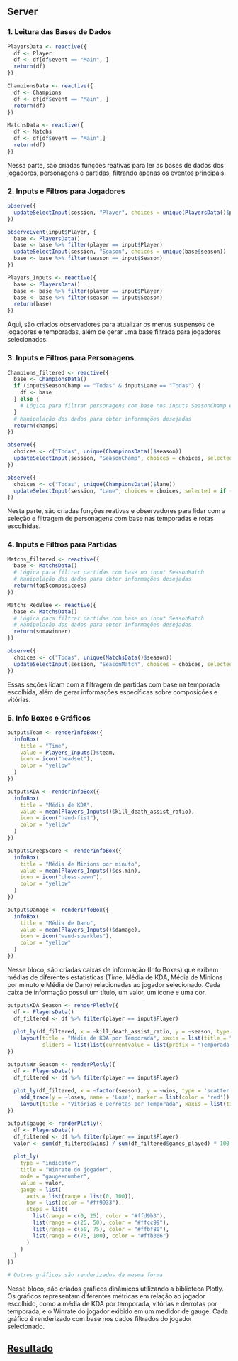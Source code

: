 ## Server

### 1. Leitura das Bases de Dados
```R
PlayersData <- reactive({
  df <- Player
  df <- df[df$event == "Main", ]
  return(df)
})

ChampionsData <- reactive({
  df <- Champions
  df <- df[df$event == "Main", ]
  return(df)
})

MatchsData <- reactive({
  df <- Matchs
  df <- df[df$event == "Main",]
  return(df)
})
```
Nessa parte, são criadas funções reativas para ler as bases de dados dos jogadores, personagens e partidas, filtrando apenas os eventos principais.

### 2. Inputs e Filtros para Jogadores
```R
observe({
  updateSelectInput(session, "Player", choices = unique(PlayersData()$player),selected = "Faker")
})

observeEvent(input$Player, {
  base <- PlayersData()
  base <- base %>% filter(player == input$Player)
  updateSelectInput(session, "Season", choices = unique(base$season))
  base <- base %>% filter(season == input$Season)
})

Players_Inputs <- reactive({
  base <- PlayersData()
  base <- base %>% filter(player == input$Player)
  base <- base %>% filter(season == input$Season)
  return(base)
})
```
Aqui, são criados observadores para atualizar os menus suspensos de jogadores e temporadas, além de gerar uma base filtrada para jogadores selecionados.

### 3. Inputs e Filtros para Personagens
```R
Champions_filtered <- reactive({
  base <- ChampionsData()
  if (input$SeasonChamp == "Todas" & input$Lane == "Todas") {
    df <- base
  } else {
    # Lógica para filtrar personagens com base nos inputs SeasonChamp e Lane
  }
  # Manipulação dos dados para obter informações desejadas
  return(champs)
})

observe({
  choices <- c("Todas", unique(ChampionsData()$season))
  updateSelectInput(session, "SeasonChamp", choices = choices, selected = if (input$SeasonChamp %in% choices) input$SeasonChamp else "Todas")
})

observe({
  choices <- c("Todas", unique(ChampionsData()$lane))
  updateSelectInput(session, "Lane", choices = choices, selected = if (input$Lane %in% choices) input$Lane else "Todas")
})
```
Nesta parte, são criadas funções reativas e observadores para lidar com a seleção e filtragem de personagens com base nas temporadas e rotas escolhidas.

### 4. Inputs e Filtros para Partidas
```R
Matchs_filtered <- reactive({
  base <- MatchsData()
  # Lógica para filtrar partidas com base no input SeasonMatch
  # Manipulação dos dados para obter informações desejadas
  return(top5composicoes)
})

Matchs_RedBlue <- reactive({
  base <- MatchsData()
  # Lógica para filtrar partidas com base no input SeasonMatch
  # Manipulação dos dados para obter informações desejadas
  return(somawinner)
})

observe({
  choices <- c("Todas", unique(MatchsData()$season))
  updateSelectInput(session, "SeasonMatch", choices = choices, selected = if (input$SeasonMatch %in% choices) input$SeasonMatch else "Todas")
})
```
Essas seções lidam com a filtragem de partidas com base na temporada escolhida, além de gerar informações específicas sobre composições e vitórias.

### 5. Info Boxes e Gráficos


```R
output$Team <- renderInfoBox({
  infoBox(
    title = "Time",
    value = Players_Inputs()$team,
    icon = icon("headset"),
    color = "yellow"
  )
})

output$KDA <- renderInfoBox({
  infoBox(
    title = "Média de KDA",
    value = mean(Players_Inputs()$kill_death_assist_ratio),
    icon = icon("hand-fist"),
    color = "yellow"
  )
})

output$CreepScore <- renderInfoBox({
  infoBox(
    title = "Média de Minions por minuto",
    value = mean(Players_Inputs()$cs.min),
    icon = icon("chess-pawn"),
    color = "yellow"
  )
})

output$Damage <- renderInfoBox({
  infoBox(
    title = "Média de Dano",
    value = mean(Players_Inputs()$damage),
    icon = icon("wand-sparkles"),
    color = "yellow"
  )
})
```

Nesse bloco, são criadas caixas de informação (Info Boxes) que exibem médias de diferentes estatísticas (Time, Média de KDA, Média de Minions por minuto e Média de Dano) relacionadas ao jogador selecionado. Cada caixa de informação possui um título, um valor, um ícone e uma cor.


```R
output$KDA_Season <- renderPlotly({
  df <- PlayersData()
  df_filtered <- df %>% filter(player == input$Player)
  
  plot_ly(df_filtered, x = ~kill_death_assist_ratio, y = ~season, type = 'bar', orientation = 'h', marker = list(color = 'orange')) %>%
    layout(title = "Média de KDA por Temporada", xaxis = list(title = "KDA Média"), yaxis = list(title = "Temporada"),
           sliders = list(list(currentvalue = list(prefix = "Temporada:"), steps = list())))
})

output$Wr_Season <- renderPlotly({
  df <- PlayersData()
  df_filtered <- df %>% filter(player == input$Player)
  
  plot_ly(df_filtered, x = ~factor(season), y = ~wins, type = 'scatter', mode = 'lines+markers', name = 'Win', marker = list(color = 'green')) %>%
    add_trace(y = ~loses, name = 'Lose', marker = list(color = 'red')) %>%
    layout(title = "Vitórias e Derrotas por Temporada", xaxis = list(title = "Temporada"), yaxis = list(title = "Quantidade"))
})

output$gauge <- renderPlotly({
  df <- PlayersData()
  df_filtered <- df %>% filter(player == input$Player)
  valor <- sum(df_filtered$wins) / sum(df_filtered$games_played) * 100
  
  plot_ly(
    type = "indicator",
    title = "Winrate do jogador",
    mode = "gauge+number",
    value = valor,
    gauge = list(
      axis = list(range = list(0, 100)),
      bar = list(color = "#ff9933"),
      steps = list(
        list(range = c(0, 25), color = "#ffd9b3"),
        list(range = c(25, 50), color = "#ffcc99"),
        list(range = c(50, 75), color = "#ffbf80"),
        list(range = c(75, 100), color = "#ffb366")
      )
    )
  )
})

# Outros gráficos são renderizados da mesma forma
```

Nesse bloco, são criados gráficos dinâmicos utilizando a biblioteca Plotly. Os gráficos representam diferentes métricas em relação ao jogador escolhido, como a média de KDA por temporada, vitórias e derrotas por temporada, e o Winrate do jogador exibido em um medidor de gauge. Cada gráfico é renderizado com base nos dados filtrados do jogador selecionado.

## [Resultado](https://peishino.shinyapps.io/LOLDashBoard/)
